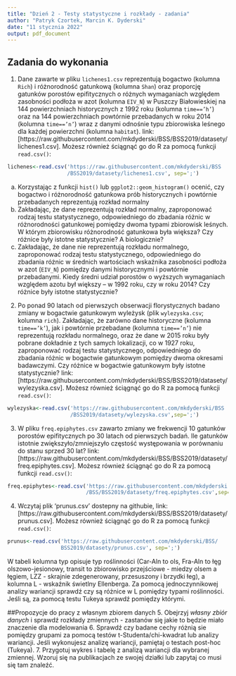 ---
title: "Dzień 2 - Testy statystyczne i rozkłady - zadania"
author: "Patryk Czortek, Marcin K. Dyderski"
date: "11 stycznia 2022"
output: pdf_document
---
## Zadania do wykonania

1. Dane zawarte w pliku `lichenes1.csv` reprezentują bogactwo (kolumna `Rich`) i różnorodność gatunkową (kolumna `Shan`) oraz proporcję gatunków porostów epifitycznych o różnych wymaganiach względem zasobności podłoża w azot (kolumna `EIV_N`) w Puszczy Białowieskiej na 144 powierzchniach historycznych z 1992 roku (kolumna `time==’h’`) oraz na 144 powierzchniach powtórnie przebadanych w roku 2014 (kolumna `time==’n’`) wraz z danymi odnośnie typu zbiorowiska leśnego dla każdej powierzchni (kolumna `habitat`). link: [https://raw.githubusercontent.com/mkdyderski/BSS/BSS2019/datasety/lichenes1.csv]. Możesz również ściągnąć go do R za pomocą funkcji `read.csv()`:
```{r, eval=FALSE}
lichenes<-read.csv('https://raw.githubusercontent.com/mkdyderski/BSS
                   /BSS2019/datasety/lichenes1.csv', sep=';')
```
a)	Korzystając z funkcji `hist()` lub `ggplot2::geom_histogram()` ocenić, czy bogactwo i różnorodność gatunkowa prób historycznych i powtórnie przebadanych reprezentują rozkład normalny
b)	Zakładając, że dane reprezentują rozkład normalny, zaproponować rodzaj testu statystycznego, odpowiedniego do zbadania różnic w różnorodności gatunkowej pomiędzy dwoma typami zbiorowisk leśnych. W którym zbiorowisku różnorodność gatunkowa była większa? Czy różnice były istotne statystycznie? A biologicznie?
c)	Zakładając, że dane nie reprezentują rozkładu normalnego, zaproponować rodzaj testu statystycznego, odpowiedniego do zbadania różnic w średnich wartościach wskaźnika zasobności podłoża w azot (`EIV_N`) pomiędzy danymi historycznymi i powtórnie przebadanymi. Kiedy średni udział porostów o wyższych wymaganiach względem azotu był większy – w 1992 roku, czy w roku 2014? Czy różnice były istotne statystycznie? 

2. Po ponad 90 latach od pierwszych obserwacji florystycznych badano zmiany w bogactwie gatunkowym wyleżysk (plik `wylezyska.csv`; kolumna `rich`). Zakładając, że zarówno dane historyczne (kolumna `time==’k’`), jak i powtórnie przebadane  (kolumna `time==’n’`) nie reprezentują rozkładu normalnego, oraz że dane w 2015 roku były pobrane dokładnie z tych samych lokalizacji, co w 1927 roku, zaproponować rodzaj testu statystycznego, odpowiedniego do zbadania różnic w bogactwie gatunkowym pomiędzy dwoma okresami badawczymi. Czy różnice w bogactwie gatunkowym były istotne statystycznie? link: [https://raw.githubusercontent.com/mkdyderski/BSS/BSS2019/datasety/wylezyska.csv]. Możesz również ściągnąć go do R za pomocą funkcji `read.csv()`:
```{r, eval=FALSE}
wylezyska<-read.csv('https://raw.githubusercontent.com/mkdyderski/BSS
                    /BSS2019/datasety/wylezyska.csv',sep=';')
```

3. W pliku `freq.epiphytes.csv` zawarto zmiany we frekwencji 10 gatunków porostów epifitycznych po 30 latach od pierwszych badań. Ile gatunków istotnie zwiększyło/zmniejszyło częstość występowania w porównaniu do stanu sprzed 30 lat? link: [https://raw.githubusercontent.com/mkdyderski/BSS/BSS2019/datasety/freq.epiphytes.csv]. Możesz również ściągnąć go do R za pomocą funkcji `read.csv()`:
```{r, eval=FALSE}
freq.epiphytes<-read.csv('https://raw.githubusercontent.com/mkdyderski
                         /BSS/BSS2019/datasety/freq.epiphytes.csv',sep=';')
```

4. Wczytaj plik ‘prunus.csv’ dostepny na githubie, link: [https://raw.githubusercontent.com/mkdyderski/BSS/BSS2019/datasety/prunus.csv]. Możesz również ściągnąć go do R za pomocą funkcji `read.csv()`:
```{r, eval=FALSE}
prunus<-read.csv('https://raw.githubusercontent.com/mkdyderski/BSS/
                 BSS2019/datasety/prunus.csv', sep=';') 
```
W tabeli kolumna typ opisuje typ roślinności (Car-Aln to ols, Fra-Aln to łęg olszowo-jesionowy, transit to zbiorowisko przejściowe - miedzy olsem a łęgiem, LZZ - skrajnie zdegenerowany, przesuszony i brzydki łeg), a kolumna L - wskaźnik świetlny Ellenberga. Za pomocą jednoczynnikowej analizy wariancji sprawdź czy są różnice w L pomiędzy typami roślinności. Jeśli są, za pomocą testu Tukeya sprawdź pomiędzy którymi. 



##Propozycje do pracy z własnym zbiorem danych
5. Obejrzyj *własny zbiór danych* i sprawdź rozkłady zmiennych - zastanów się jakie to będzie miało znaczenie dla modelowania
6. Sprawdź czy badane cechy różnią sie pomiędzy grupami za pomocą testów t-Studenta/chi-kwadrat lub analizy wariancji. Jeśli wykonujesz analizę wariancji, pamiętaj o testach post-hoc (Tukeya).
7. Przygotuj wykres i tabelę z analizą wariancji dla wybranej zmiennej. Wzoruj się na publikacjach ze swojej działki lub zapytaj co musi się tam znaleźć.

